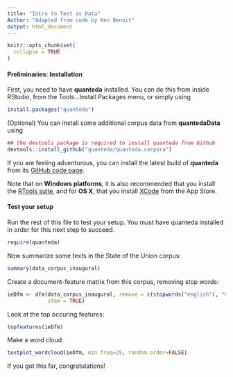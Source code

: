 ```yaml
---
title: "Intro to Text as Data"
Author: "Adapted from code by Ken Benoit"
output: html_document
---
```


```r
knitr::opts_chunk$set(
  collapse = TRUE
)
```

#### Preliminaries: Installation

First, you need to have **quanteda** installed.  You can do this from inside RStudio, from the Tools...Install Packages menu, or simply using
```r
install.packages("quanteda")
```

(Optional) You can install some additional corpus data from **quantedaData** using

```r
## the devtools package is required to install quanteda from Github
devtools::install_github("quanteda/quanteda.corpora")
```

If you are feeling adventurous, you can install the latest build of **quanteda** from its [GitHub code page](https://github.com/kbenoit/quanteda).

Note that on **Windows platforms**, it is also recommended that you install the [RTools suite](https://cran.r-project.org/bin/windows/Rtools/), and for **OS X**, that you install [XCode](https://itunes.apple.com/gb/app/xcode/id497799835?mt=12) from the App Store.


#### Test your setup

Run the rest of this file to test your setup.  You must have quanteda installed in order for this next step to succeed.
```r
require(quanteda)
```

Now summarize some texts in the State of the Union corpus:
```r
summary(data_corpus_inaugural)
```

Create a document-feature matrix from this corpus, removing stop words:
```r
ieDfm <- dfm(data_corpus_inaugural, remove = c(stopwords("english"), "God", "Bless", "America"), 
             stem = TRUE)
```

Look at the top occuring features:
```r
topfeatures(ieDfm)
```

Make a word cloud:
```r
textplot_wordcloud(ieDfm, min.freq=25, random.order=FALSE)
```

If you got this far, congratulations!







